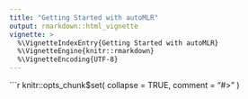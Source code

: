 ```yaml
---
title: "Getting Started with autoMLR"
output: rmarkdown::html_vignette
vignette: >
  %\VignetteIndexEntry{Getting Started with autoMLR}
  %\VignetteEngine{knitr::rmarkdown}
  %\VignetteEncoding{UTF-8}
---
```


```r
knitr::opts_chunk$set(
  collapse = TRUE,
  comment = "#>"
)
